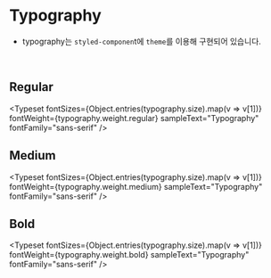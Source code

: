 
<Meta title="Foundation/Typography" />

# Typography

- typography는 `styled-componen`t에 `theme`를 이용해 구현되어 있습니다.

<br />

## Regular

<Typeset
	fontSizes={Object.entries(typography.size).map(v => v[1])}
	fontWeight={typography.weight.regular}
	sampleText="Typography"
	fontFamily="sans-serif"
/>

## Medium

<Typeset
	fontSizes={Object.entries(typography.size).map(v => v[1])}
	fontWeight={typography.weight.medium}
	sampleText="Typography"
	fontFamily="sans-serif"
/>

## Bold

<Typeset
	fontSizes={Object.entries(typography.size).map(v => v[1])}
	fontWeight={typography.weight.bold}
	sampleText="Typography"
	fontFamily="sans-serif"
/>
